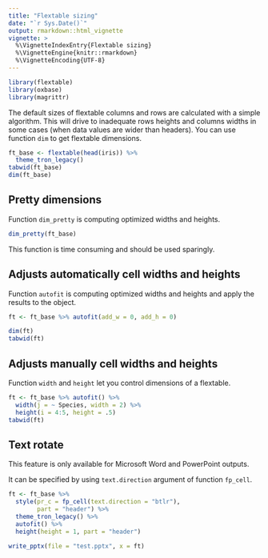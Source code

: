 ```yaml
---
title: "Flextable sizing"
date: "`r Sys.Date()`"
output: rmarkdown::html_vignette
vignette: >
  %\VignetteIndexEntry{Flextable sizing}
  %\VignetteEngine{knitr::rmarkdown}
  %\VignetteEncoding{UTF-8}
---
```



```r
library(flextable)
library(oxbase)
library(magrittr)
```


The default sizes of flextable columns and rows are calculated with a simple algorithm. This will drive to inadequate rows heights and columns widths in some cases (when data values are wider than headers). You can use function `dim` to get flextable dimensions. 

```r
ft_base <- flextable(head(iris)) %>% 
  theme_tron_legacy()
tabwid(ft_base)
dim(ft_base)
```

## Pretty dimensions

Function `dim_pretty` is computing optimized widths and heights. 

```r
dim_pretty(ft_base)
```

This function is time consuming and should be used sparingly.

## Adjusts automatically cell widths and heights

Function `autofit` is computing optimized widths and heights and apply the results to the object. 

```r
ft <- ft_base %>% autofit(add_w = 0, add_h = 0)

dim(ft)
tabwid(ft)
```

## Adjusts manually cell widths and heights

Function `width` and `height` let you control dimensions of a flextable. 

```r
ft <- ft_base %>% autofit() %>% 
  width(j = ~ Species, width = 2) %>% 
  height(i = 4:5, height = .5)
tabwid(ft)
```

## Text rotate

This feature is only available for Microsoft Word and PowerPoint outputs.

It can be specified by using `text.direction` argument of function `fp_cell`.

```r
ft <- ft_base %>% 
  style(pr_c = fp_cell(text.direction = "btlr"), 
        part = "header") %>% 
  theme_tron_legacy() %>% 
  autofit() %>% 
  height(height = 1, part = "header")

write_pptx(file = "test.pptx", x = ft)
```

